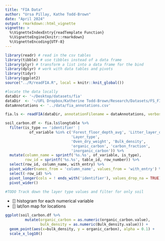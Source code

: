 ```yaml
---
title: "FIA Data"
author: "Ursa Pillay, Kathe Todd-Brown"
date: "April 2024"
output: rmarkdown::html_vignette
vignette: >
  %\VignetteIndexEntry{readTemplate Function}
  %\VignetteEngine{knitr::rmarkdown}
  %\VignetteEncoding{UTF-8}
---
```


```r

library(readr) # read in the csv tables
library(tibble) # use tibbles instead of a data frame
library(plyr) # transform a list into a data frame for the bind
library(dplyr) # work with data tables and pivots
library(tidyr)
library(ggplot2)
source("../R/readFIA.R", local = knitr::knit_global())

#locate the data locally
dataDir <- '~/Desktop/datasets/fia'
dataDir  <- '~/UFL Dropbox/Katherine Todd-Brown/Research/Datasets/FS_FIA'
dataAnnotations <- '../data/fia_annotations.csv'
```

```r
fia.ls <- readFIA(dataDir, annotationFilename = dataAnnotations, verbose = TRUE)
```

```r
soil_carbon.df <- fia.ls$longtable %>%
  filter(is_type == 'identifier' | 
           of_variable %in% c('Forest_floor_depth_avg', 'Litter_layer_depth_avg',
                              'Layer_type',
                              'Oven_dry_weight', 'Bulk_density',
                              'organic_carbon', 'carbon_fraction',
                              'inorganic_carbon')) %>%
  mutate(column_name = sprintf('%s.%s', of_variable, is_type),
         row_id = sprintf('%s.%s', table_id, row_number)) %>%
  select(row_id, column_name, with_entry) %>%
  pivot_wider(names_from = 'column_name', values_from = 'with_entry') %>%
  select(-row_id) %>%
  pivot_longer(cols = ! ends_with('identifier'), values_drop_na = TRUE) %>%
  pivot_wider()

#TODO Track down the layer type values and filter for only soil
```

- [] histogram for each numerical variable
- [] lat/lon map for locations

```r
ggplot(soil_carbon.df %>%
         mutate(organic_carbon = as.numeric(organic_carbon.value),
                bulk_density = as.numeric(Bulk_density.value))) +
  geom_point(aes(x=bulk_density, y = organic_carbon), alpha = 0.1) +
  scale_x_log10() 
```
